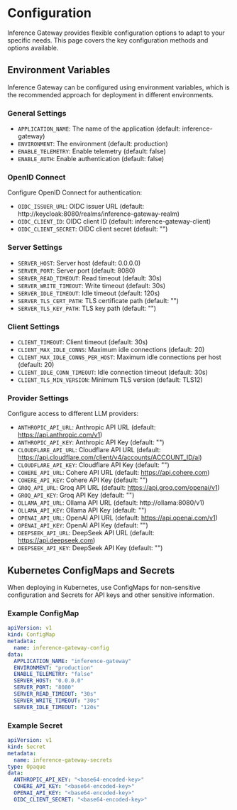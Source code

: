 
# Configuration

Inference Gateway provides flexible configuration options to adapt to your specific needs.
This page covers the key configuration methods and options available.

## Environment Variables

Inference Gateway can be configured using environment variables, which is the recommended
approach for deployment in different environments.

### General Settings

- `APPLICATION_NAME`: The name of the application (default: inference-gateway)
- `ENVIRONMENT`: The environment (default: production)
- `ENABLE_TELEMETRY`: Enable telemetry (default: false)
- `ENABLE_AUTH`: Enable authentication (default: false)

### OpenID Connect

Configure OpenID Connect for authentication:

- `OIDC_ISSUER_URL`: OIDC issuer URL (default: http://keycloak:8080/realms/inference-gateway-realm)
- `OIDC_CLIENT_ID`: OIDC client ID (default: inference-gateway-client)
- `OIDC_CLIENT_SECRET`: OIDC client secret (default: "")

### Server Settings

- `SERVER_HOST`: Server host (default: 0.0.0.0)
- `SERVER_PORT`: Server port (default: 8080)
- `SERVER_READ_TIMEOUT`: Read timeout (default: 30s)
- `SERVER_WRITE_TIMEOUT`: Write timeout (default: 30s)
- `SERVER_IDLE_TIMEOUT`: Idle timeout (default: 120s)
- `SERVER_TLS_CERT_PATH`: TLS certificate path (default: "")
- `SERVER_TLS_KEY_PATH`: TLS key path (default: "")

### Client Settings

- `CLIENT_TIMEOUT`: Client timeout (default: 30s)
- `CLIENT_MAX_IDLE_CONNS`: Maximum idle connections (default: 20)
- `CLIENT_MAX_IDLE_CONNS_PER_HOST`: Maximum idle connections per host (default: 20)
- `CLIENT_IDLE_CONN_TIMEOUT`: Idle connection timeout (default: 30s)
- `CLIENT_TLS_MIN_VERSION`: Minimum TLS version (default: TLS12)

### Provider Settings

Configure access to different LLM providers:

- `ANTHROPIC_API_URL`: Anthropic API URL (default: https://api.anthropic.com/v1)
- `ANTHROPIC_API_KEY`: Anthropic API Key (default: "")
- `CLOUDFLARE_API_URL`: Cloudflare API URL (default: https://api.cloudflare.com/client/v4/accounts/ACCOUNT_ID/ai)
- `CLOUDFLARE_API_KEY`: Cloudflare API Key (default: "")
- `COHERE_API_URL`: Cohere API URL (default: https://api.cohere.com)
- `COHERE_API_KEY`: Cohere API Key (default: "")
- `GROQ_API_URL`: Groq API URL (default: https://api.groq.com/openai/v1)
- `GROQ_API_KEY`: Groq API Key (default: "")
- `OLLAMA_API_URL`: Ollama API URL (default: http://ollama:8080/v1)
- `OLLAMA_API_KEY`: Ollama API Key (default: "")
- `OPENAI_API_URL`: OpenAI API URL (default: https://api.openai.com/v1)
- `OPENAI_API_KEY`: OpenAI API Key (default: "")
- `DEEPSEEK_API_URL`:	DeepSeek API URL (default: https://api.deepseek.com)
- `DEEPSEEK_API_KEY`:	DeepSeek API Key (default: "")


## Kubernetes ConfigMaps and Secrets

When deploying in Kubernetes, use ConfigMaps for non-sensitive configuration 
and Secrets for API keys and other sensitive information.

### Example ConfigMap

```yaml
apiVersion: v1
kind: ConfigMap
metadata:
  name: inference-gateway-config
data:
  APPLICATION_NAME: "inference-gateway"
  ENVIRONMENT: "production"
  ENABLE_TELEMETRY: "false"
  SERVER_HOST: "0.0.0.0"
  SERVER_PORT: "8080"
  SERVER_READ_TIMEOUT: "30s"
  SERVER_WRITE_TIMEOUT: "30s"
  SERVER_IDLE_TIMEOUT: "120s"
```

### Example Secret

```yaml
apiVersion: v1
kind: Secret
metadata:
  name: inference-gateway-secrets
type: Opaque
data:
  ANTHROPIC_API_KEY: "<base64-encoded-key>"
  COHERE_API_KEY: "<base64-encoded-key>"
  OPENAI_API_KEY: "<base64-encoded-key>"
  OIDC_CLIENT_SECRET: "<base64-encoded-key>"
```
